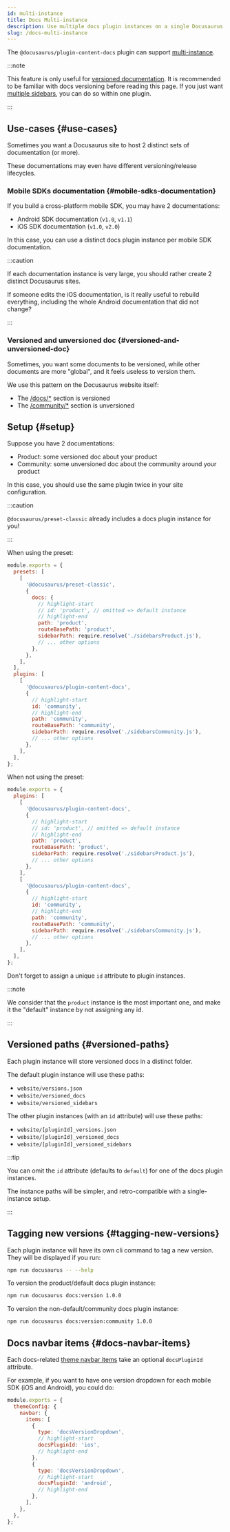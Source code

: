 ```yaml
---
id: multi-instance
title: Docs Multi-instance
description: Use multiple docs plugin instances on a single Docusaurus site.
slug: /docs-multi-instance
---
```


The `@docusaurus/plugin-content-docs` plugin can support [multi-instance](../../advanced/using-plugins.md#multi-instance-plugins-and-plugin-ids).

:::note

This feature is only useful for [versioned documentation](./versioning.md). It is recommended to be familiar with docs versioning before reading this page. If you just want [multiple sidebars](./sidebar.md#using-multiple-sidebars), you can do so within one plugin.

:::

## Use-cases {#use-cases}

Sometimes you want a Docusaurus site to host 2 distinct sets of documentation (or more).

These documentations may even have different versioning/release lifecycles.

### Mobile SDKs documentation {#mobile-sdks-documentation}

If you build a cross-platform mobile SDK, you may have 2 documentations:

- Android SDK documentation (`v1.0`, `v1.1`)
- iOS SDK documentation (`v1.0`, `v2.0`)

In this case, you can use a distinct docs plugin instance per mobile SDK documentation.

:::caution

If each documentation instance is very large, you should rather create 2 distinct Docusaurus sites.

If someone edits the iOS documentation, is it really useful to rebuild everything, including the whole Android documentation that did not change?

:::

### Versioned and unversioned doc {#versioned-and-unversioned-doc}

Sometimes, you want some documents to be versioned, while other documents are more "global", and it feels useless to version them.

We use this pattern on the Docusaurus website itself:

- The [/docs/\*](/docs) section is versioned
- The [/community/\*](/community/support) section is unversioned

## Setup {#setup}

Suppose you have 2 documentations:

- Product: some versioned doc about your product
- Community: some unversioned doc about the community around your product

In this case, you should use the same plugin twice in your site configuration.

:::caution

`@docusaurus/preset-classic` already includes a docs plugin instance for you!

:::

When using the preset:

```js title="docusaurus.config.js"
module.exports = {
  presets: [
    [
      '@docusaurus/preset-classic',
      {
        docs: {
          // highlight-start
          // id: 'product', // omitted => default instance
          // highlight-end
          path: 'product',
          routeBasePath: 'product',
          sidebarPath: require.resolve('./sidebarsProduct.js'),
          // ... other options
        },
      },
    ],
  ],
  plugins: [
    [
      '@docusaurus/plugin-content-docs',
      {
        // highlight-start
        id: 'community',
        // highlight-end
        path: 'community',
        routeBasePath: 'community',
        sidebarPath: require.resolve('./sidebarsCommunity.js'),
        // ... other options
      },
    ],
  ],
};
```

When not using the preset:

```js title="docusaurus.config.js"
module.exports = {
  plugins: [
    [
      '@docusaurus/plugin-content-docs',
      {
        // highlight-start
        // id: 'product', // omitted => default instance
        // highlight-end
        path: 'product',
        routeBasePath: 'product',
        sidebarPath: require.resolve('./sidebarsProduct.js'),
        // ... other options
      },
    ],
    [
      '@docusaurus/plugin-content-docs',
      {
        // highlight-start
        id: 'community',
        // highlight-end
        path: 'community',
        routeBasePath: 'community',
        sidebarPath: require.resolve('./sidebarsCommunity.js'),
        // ... other options
      },
    ],
  ],
};
```

Don't forget to assign a unique `id` attribute to plugin instances.

:::note

We consider that the `product` instance is the most important one, and make it the "default" instance by not assigning any id.

:::

## Versioned paths {#versioned-paths}

Each plugin instance will store versioned docs in a distinct folder.

The default plugin instance will use these paths:

- `website/versions.json`
- `website/versioned_docs`
- `website/versioned_sidebars`

The other plugin instances (with an `id` attribute) will use these paths:

- `website/[pluginId]_versions.json`
- `website/[pluginId]_versioned_docs`
- `website/[pluginId]_versioned_sidebars`

:::tip

You can omit the `id` attribute (defaults to `default`) for one of the docs plugin instances.

The instance paths will be simpler, and retro-compatible with a single-instance setup.

:::

## Tagging new versions {#tagging-new-versions}

Each plugin instance will have its own cli command to tag a new version. They will be displayed if you run:

```bash npm2yarn
npm run docusaurus -- --help
```

To version the product/default docs plugin instance:

```bash npm2yarn
npm run docusaurus docs:version 1.0.0
```

To version the non-default/community docs plugin instance:

```bash npm2yarn
npm run docusaurus docs:version:community 1.0.0
```

## Docs navbar items {#docs-navbar-items}

Each docs-related [theme navbar items](../../api/themes/theme-configuration.md#navbar) take an optional `docsPluginId` attribute.

For example, if you want to have one version dropdown for each mobile SDK (iOS and Android), you could do:

```js title="docusaurus.config.js"
module.exports = {
  themeConfig: {
    navbar: {
      items: [
        {
          type: 'docsVersionDropdown',
          // highlight-start
          docsPluginId: 'ios',
          // highlight-end
        },
        {
          type: 'docsVersionDropdown',
          // highlight-start
          docsPluginId: 'android',
          // highlight-end
        },
      ],
    },
  },
};
```
